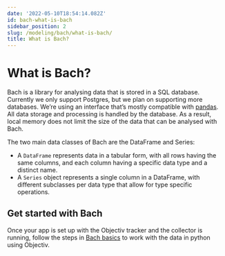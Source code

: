 ```yaml
---
date: '2022-05-10T18:54:14.082Z'
id: bach-what-is-bach
sidebar_position: 2
slug: /modeling/bach/what-is-bach/
title: What is Bach?
---
```


# What is Bach?

Bach is a library for analysing data that is stored in a SQL database. Currently we only support Postgres,
but we plan on supporting more databases. We’re using an interface that’s mostly compatible with [pandas](https://pandas.pydata.org/docs/reference/index.html). All data storage and
processing is handled by the database. As a result, local memory does not limit the size of the data that
can be analysed with Bach.

The two main data classes of Bach are the DataFrame and Series:

* A `DataFrame` represents data in a tabular form, with all rows having the same
columns, and each column having a specific data type and a distinct name.
* A `Series` object represents a single column in a DataFrame, with
different subclasses per data type that allow for type specific operations.

## Get started with Bach

Once your app is set up with the Objectiv tracker and the collector is running, follow the steps in
[Bach basics](/modeling/bach/examples.mdx) to work with the data in python using Objectiv.
